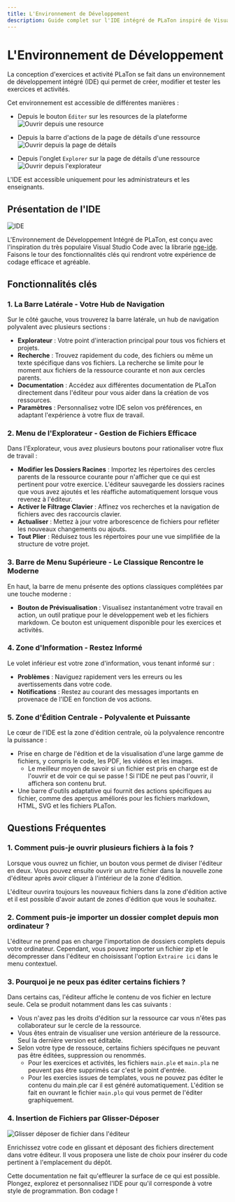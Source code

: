 ```yaml
---
title: L'Environnement de Développement
description: Guide complet sur l'IDE intégré de PLaTon inspiré de Visual Studio Code. Explique l'accès, les fonctionnalités principales et les techniques de navigation pour une création efficace des ressources.
---
```



# L'Environnement de Développement

La conception d'exercices et activité PLaTon se fait dans un environnement de développement intégré (IDE) qui permet de créer, modifier et tester les exercices et activités.

Cet environnement est accessible de différentes manières :

- Depuis le bouton `Éditer` sur les resources de la plateforme
  ![Ouvrir depuis une resource](../../../public/screens/resources/ide/open-from-item.png)

- Depuis la barre d'actions de la page de détails d'une ressource
  ![Ouvrir depuis la page de détails](../../../public/screens/resources/ide/open-from-details.png)

- Depuis l'onglet `Explorer` sur la page de détails d'une ressource
  ![Ouvrir depuis l'explorateur](../../../public/screens/resources/ide/open-from-explorer.png)

<Callout type="info">L'IDE est accessible uniquement pour les administrateurs et les enseignants.</Callout>

## Présentation de l'IDE

![IDE](../../../public/screens/resources/ide/overview.png)

L'Environnement de Développement Intégré de PLaTon, est conçu avec l'inspiration du très populaire Visual Studio Code avec la librarie [nge-ide](https://github.com/cisstech/nge-ide). Faisons le tour des fonctionnalités clés qui rendront votre expérience de codage efficace et agréable.

## Fonctionnalités clés

### 1. La Barre Latérale - Votre Hub de Navigation

Sur le côté gauche, vous trouverez la barre latérale, un hub de navigation polyvalent avec plusieurs sections :

- **Explorateur** : Votre point d'interaction principal pour tous vos fichiers et projets.
- **Recherche** : Trouvez rapidement du code, des fichiers ou même un texte spécifique dans vos fichiers.
  <Callout type="info">
    La recherche se limite pour le moment aux fichiers de la ressource courante et non aux cercles parents.
  </Callout>
- **Documentation** : Accédez aux différentes documentation de PLaTon directement dans l'éditeur pour vous aider dans la création de vos ressources.
- **Paramètres** : Personnalisez votre IDE selon vos préférences, en adaptant l'expérience à votre flux de travail.

### 2. Menu de l'Explorateur - Gestion de Fichiers Efficace

Dans l'Explorateur, vous avez plusieurs boutons pour rationaliser votre flux de travail :

- **Modifier les Dossiers Racines** : Importez les répertoires des cercles parents de la ressource courante pour n'afficher que ce qui est pertinent pour votre exercice.
  <Callout type="info">
    L'éditeur sauvegarde les dossiers racines que vous avez ajoutés et les réaffiche automatiquement lorsque vous
    revenez à l'éditeur.
  </Callout>
- **Activer le Filtrage Clavier** : Affinez vos recherches et la navigation de fichiers avec des raccourcis clavier.
- **Actualiser** : Mettez à jour votre arborescence de fichiers pour refléter les nouveaux changements ou ajouts.
- **Tout Plier** : Réduisez tous les répertoires pour une vue simplifiée de la structure de votre projet.

### 3. Barre de Menu Supérieure - Le Classique Rencontre le Moderne

En haut, la barre de menu présente des options classiques complétées par une touche moderne :

- **Bouton de Prévisualisation** : Visualisez instantanément votre travail en action, un outil pratique pour le développement web et les fichiers markdown.
  <Callout type="info">Ce bouton est uniquement disponible pour les exercices et activités.</Callout>

### 4. Zone d'Information - Restez Informé

Le volet inférieur est votre zone d'information, vous tenant informé sur :

- **Problèmes** : Naviguez rapidement vers les erreurs ou les avertissements dans votre code.
- **Notifications** : Restez au courant des messages importants en provenace de l'IDE en fonction de vos actions.

### 5. Zone d'Édition Centrale - Polyvalente et Puissante

Le cœur de l'IDE est la zone d'édition centrale, où la polyvalence rencontre la puissance :

- Prise en charge de l'édition et de la visualisation d'une large gamme de fichiers, y compris le code, les PDF, les vidéos et les images.
  - Le meilleur moyen de savoir si un fichier est pris en charge est de l'ouvrir et de voir ce qui se passe ! Si l'IDE ne peut pas l'ouvrir, il affichera son contenu brut.
- Une barre d'outils adaptative qui fournit des actions spécifiques au fichier, comme des aperçus améliorés pour les fichiers markdown, HTML, SVG et les fichiers PLaTon.

## Questions Fréquentes

### 1. Comment puis-je ouvrir plusieurs fichiers à la fois ?

Lorsque vous ouvrez un fichier, un bouton <span class="codicon codicon-split-horizontal"></span> vous permet de diviser l'éditeur en deux. Vous pouvez ensuite ouvrir un autre fichier dans la nouvelle zone d'éditeur
après avoir cliquer à l'intérieur de la zone d'édition.

L'éditeur ouvrira toujours les nouveaux fichiers dans la zone d'édition active et il est possible d'avoir autant de zones d'édition que vous le souhaitez.

### 2. Comment puis-je importer un dossier complet depuis mon ordinateur ?

L'éditeur ne prend pas en charge l'importation de dossiers complets depuis votre ordinateur.
Cependant, vous pouvez importer un fichier zip et le décompresser dans l'éditeur en choisissant l'option `Extraire ici` dans le menu contextuel.

### 3. Pourquoi je ne peux pas éditer certains fichiers ?

Dans certains cas, l'éditeur affiche le contenu de vos fichier en lecture seule. Cela se produit notamment dans les cas suivants :

- Vous n'avez pas les droits d'édition sur la ressource car vous n'êtes pas collaborateur sur le cercle de la ressource.
- Vous êtes entrain de visualiser une version antérieure de la ressource. Seul la dernière version est éditable.
- Selon votre type de ressouce, certains fichiers spécifques ne peuvant pas être éditées, suppression ou renommés.
  - Pour les exercices et activités, les fichiers `main.ple` et `main.pla` ne peuvent pas être supprimés car c'est le point d'entrée.
  - Pour les exercies issues de templates, vous ne pouvez pas éditer le contenu du main.ple car il est généré automatiquement. L'édition se fait en ouvrant le fichier `main.plo` qui vous permet de l'éditer graphiquement.

### 4. Insertion de Fichiers par Glisser-Déposer

![Glisser déposer de fichier dans l'éditeur](../../../public/screens/resources/ide/drop-into-editor.gif)

Enrichissez votre code en glissant et déposant des fichiers directement dans votre éditeur.
Il vous proposera une liste de choix pour insérer du code pertinent à l'emplacement du dépôt.

Cette documentation ne fait qu'effleurer la surface de ce qui est possible. Plongez, explorez et personnalisez l'IDE pour qu'il corresponde à votre style de programmation. Bon codage !

